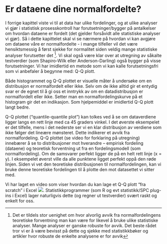# Er dataene dine normalfordelte?

I forrige kapittel viste vi til at data har ulike fordelinger, og at ulike analyser vi gjør i statistisk prosesskontroll har forutsetninger/bygger på antalkelser om hvordan dataene er fordelt (det gjelder forsåvidt alle statistiske analyser vi gjør). Så i dette kapittelet skal vi se nærmere på hvordan vi kan avgjøre om dataene våre er normalfordelte - i mange tilfeller vil det være hensiktsmessig å først sjekke for normalitet siden veldig mange statistiske analyser forutsetter det ^[Det er tildels stor uenighet om hvor alvorlig avvik fra normalfordelingens teoretiske forventning man kan være for likevel å bruke ulike statistiske analyser. Mange analyser er ganske robuste for avvik. Det beste rådet tror vi er å være bevisst på dette og sjekke med statistikkbøker og artikler hvor robuste de enkelte analysene er for avvik]. Vi skal også være klar over at utregning av såkalte testverdier (som Shapiro-Wilk eller Anderson-Darling) også bygger på visse forutsetninger. Vi har imidlertid en metode som vi kan kalle forutsetningsfri som vi anbefaler å begynne med: Q-Q plott.

Både histogrammet og Q-Q plottet er visuelle måter å undersøke om en distribusjon er normalfordelt eller ikke. Selv om de ikke alltid gir et entydig svar er de egnet til å gi oss et inntrykk av om en datadistribusjon er normalfordelt eller ikke. Setter man en normalfordelingskurve på et histogram gir det en indikasjon. Som hjelpemiddel er imidlertid Q-Q plott langt bedre.

Q-Q plottet ("quantile-quantile plot") kan tolkes ved å se om dataverdiene ligger langs en rett linje med ca 45 graders vinkel. I det øverste eksempelet er det tilfelle, mens i det nederste ser vi en klar distribusjon av verdiene som ikke følger det lineære mønsteret. Dette indikerer et avvik fra normalfordeling. Q-Q plottet (se video for forklaring på utregning) innebærer å se to distribusjoner mot hverandre – empirisk fordeling (dataene) og teoretisk forventning ut fra en fordelingsmodell (som normalfordeling). Om de samsvarer perfekt ligger de på en helt rett linje (x = y). I eksempelet øverst ville da alle punktene ligget perfekt oppå den røde linjen. Siden vi vet den teoretiske distribusjonen til normalfordelingen, kan vi bruke denne teoretiske fordelingen til å plotte den mot datasettet vi sitter med.  

Vi har laget en video som viser hvordan du kan lage et Q-Q plott "fra scratch" i Excel ![](https://player.vimeo.com/video/625625741). Statistikkprogrammer (som R og evt statistikk/SPC plug-ins i Excel) lager naturligvis dette (og regner ut testverdier) svært raskt og enkelt for oss.